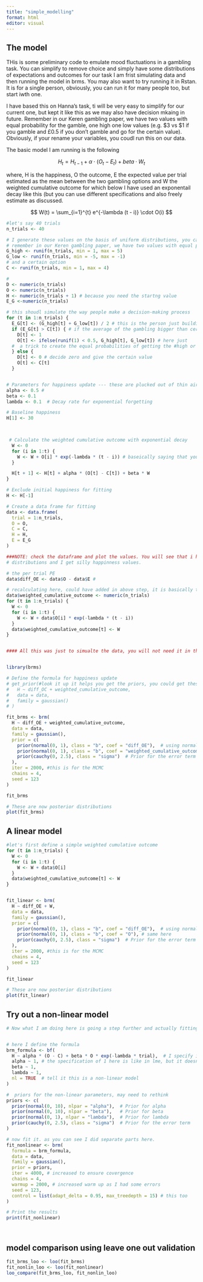 ```yaml
---
title: "simple_modelling"
format: html
editor: visual
---
```


## The model

THis is some preliminary code to emulate mood fluctuations in a gambling task. You can simplify to remove choice and simply have some distributions of expectations and outcomes for our task I am frist simulating data and then running the model in brms. You may also want to try running it in Rstan. It is for a single person, obviously, you can run it for many people too, but start iwth one.

I have based this on Hanna's task, ti will be very easy to simplify for our current one, but kept it like this as we may also have decision mkaing in future. Remember in our Keren gambling paper, we have two values with equal probability for the gamble, one high one low values (e.g. \$3 vs \$1 if you gamble and £0.5 if you don't gamble and go for the certain value). Obviously, if your rename your variables, you coudl run this on our data.

The basic model I am running is the following

$$
H_t = H_{t-1} + \alpha\cdot(O_t - E_t) + beta\cdot W_t
$$

where, H is the happiness, O the outcome, E the expected value per trial estimated as the mean between the two gambling options and W the weighted cumulative outcome for which below I have used an exponentail decay like this (but you can use different specifications and also freely estimate as discussed.

$$
W(t) = \sum_{i=1}^{t} e^{-\lambda (t - i)} \cdot O(i)
$$

```r

#let's say 40 trials
n_trials <- 40

# I generate these values on the basis of uniform distributions, you can change this obviously.
# remember in our Keren gambling paper, we have two values with equal probability for the gamble, one high one low
G_high <- runif(n_trials, min = 1, max = 5) 
G_low <- runif(n_trials, min = -5, max = -1)
# and a certain option
C <- runif(n_trials, min = 1, max = 4)

# 
D <- numeric(n_trials)
O <- numeric(n_trials)
H <- numeric(n_trials + 1) # because you need the startng value
E_G <-numeric(n_trials) 

# this shoudl simulate the way people make a decision-making process 
for (t in 1:n_trials) {
  E_G[t] <- (G_high[t] + G_low[t]) / 2 # this is the person just building an average between the gambling option when they see them
  if (E_G[t] > C[t]) { # if the average of the gambling bigger than certain, gor for gamble
    D[t] <- 1
    O[t] <- ifelse(runif(1) < 0.5, G_high[t], G_low[t]) # here just 
  #  a trick to create the equal probabilities of getting the #high or the low
  } else {
    D[t] <- 0 # decide zero and give the certain value
    O[t] <- C[t]
  }


# Parameters for happiness update --- these are plucked out of thin air. Obviously you will get these from your model
alpha <- 0.5 # 
beta <- 0.1
lambda <- 0.1  # Decay rate for exponential forgetting

# Baseline happiness
H[1] <- 30


  
 # Calculate the weighted cumulative outcome with exponential decay
  W <- 0
  for (i in 1:t) {
    W <- W + O[i] * exp(-lambda * (t - i)) # baseically saying that you accumulate Os weighted by the exponetn--start with the model where you leave this out.
  }

  H[t + 1] <- H[t] + alpha * (O[t] - C[t]) + beta * W
}

# Exclude initial happiness for fitting
H <- H[-1]

# Create a data frame for fitting
data <- data.frame(
  trial = 1:n_trials,
  O = O,
  C = C,
  H = H,
  E = E_G
)

###NOTE: check the dataframe and plot the values. You will see that i have not done a particularly good job with the choice of values in the 
# distributions and I get silly happinness values. 

# the per trial PE
data$diff_OE <- data$O - data$E # 

# recalculating here, could have added in above step, it is basically to get the weighted cumulative outcome
data$weighted_cumulative_outcome <- numeric(n_trials)
for (t in 1:n_trials) {
  W <- 0
  for (i in 1:t) {
    W <- W + data$O[i] * exp(-lambda * (t - i))
  }
  data$weighted_cumulative_outcome[t] <- W
}


#### All this was just to simualte the data, you will not need it in this form, though I highly recommend you do it.


library(brms)

# Define the formula for happiness update
# get_prior(#look it up it helps you get the priors, you could get these priors by default
#   H ~ diff_OC + weighted_cumulative_outcome,
#   data = data,
#   family = gaussian()
# )

fit_brms <- brm(
  H ~ diff_OE + weighted_cumulative_outcome,
  data = data,
  family = gaussian(),
  prior = c(
    prior(normal(0, 1), class = "b", coef = "diff_OE"),  # using normal priors throughout here, I think that is best, but obviously can discuss and play around
    prior(normal(0, 1), class = "b", coef = "weighted_cumulative_outcome"), # same here
    prior(cauchy(0, 2.5), class = "sigma")  # Prior for the error term the Caucy yhas some great properties with heavy tails and is quite robust.
  ),
  iter = 2000, #this is for the MCMC
  chains = 4,
  seed = 123
)

fit_brms

# These are now posterior distributions
plot(fit_brms)
```

## A linear model

```r
#let's first define a simple weighted cumulative outcome
for (t in 1:n_trials) {
  W <- 0
  for (i in 1:t) {
    W <- W + data$O[i]
  }
  data$weighted_cumulative_outcome[t] <- W
}


fit_linear <- brm(
  H ~ diff_OE + W,
  data = data,
  family = gaussian(),
  prior = c(
    prior(normal(0, 1), class = "b", coef = "diff_OE"),  # using normal priors throughout here, I think that is best, but obviously can discuss and play around
    prior(normal(0, 1), class = "b", coef = "O"), # same here
    prior(cauchy(0, 2.5), class = "sigma")  # Prior for the error term the Caucy yhas some great properties with heavy tails and is quite robust.
  ),
  iter = 2000, #this is for the MCMC
  chains = 4,
  seed = 123
)

fit_linear

# These are now posterior distributions
plot(fit_linear)
```

## Try out a non-linear model

```r
# Now what I am doing here is going a step further and actually fitting an  #exponential model in brms.


# here I define the formula
brm_formula <- bf(
  H ~ alpha * (O - C) + beta * O * exp(-lambda * trial),  # I specify it is epxonential, as in my data generating formalisms
  alpha ~ 1, # the specification of 1 here is like in lme, but it doesn't mean intercept in the usual sense, simply that it is not dependent on other covariates.
  beta ~ 1, 
  lambda ~ 1,
  nl = TRUE  # tell it this is a non-linear model
)

#  priors for the non-linear parameters, may need to rethink
priors <- c(
  prior(normal(0, 10), nlpar = "alpha"),  # Prior for alpha
  prior(normal(0, 10), nlpar = "beta"),   # Prior for beta
  prior(normal(0, 1), nlpar = "lambda"),  # Prior for lambda
  prior(cauchy(0, 2.5), class = "sigma")  # Prior for the error term
)

# now fit it. as you can see I did separate parts here.
fit_nonlinear <- brm(
  formula = brm_formula,
  data = data,
  family = gaussian(),
  prior = priors,
  iter = 4000, # increased to ensure covergence
  chains = 4,
  warmup = 2000, # increased warm up as I had some errors
  seed = 123,
  control = list(adapt_delta = 0.95, max_treedepth = 15) # this too
)

# Print the results
print(fit_nonlinear)
```

## 

```{}
```

## model comparison using leave one out validation

```r
fit_brms_loo <- loo(fit_brms)
fit_nonlin_loo <- loo(fit_nonlinear)
loo_compare(fit_brms_loo, fit_nonlin_loo)

```
